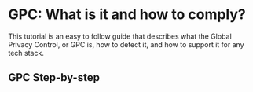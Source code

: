 
<NextSeo
  title="How to Comply with GPC"
  description="Learn more about the Global Privacy Control (GPC) and how to ensure your business is compliant. Learn how GPC works, where it's required, and how to detect and record GPC signals."
/>

# GPC: What is it and how to comply?

This tutorial is an easy to follow guide that describes what the Global Privacy Control, or GPC is, how to detect it, and how to support it for any tech stack.

## GPC Step-by-step
<KeyFeatWrap>
  <KeyFeat title="What is the GPC" link="./gpc/what_is_gpc"  description="A brief introduction to what the GPC is and why you should support it."/>
  <KeyFeat title="Consumers: How does GPC work?" link="./gpc/consumer_gpc"  description="A walkthrough of the typical consumer expeirence of the GPC."/>
  <KeyFeat title="Developers: What is GPC and how does it work?" link="./gpc/dev_gpc"   description="For engineers, a technical overview of the GPC and how to support it."/>
  <KeyFeat title="Legal Teams: How do I comply with GPC?" link="./gpc/legal_gpc"   description="For legal teams, how to consider applying GPC across regulations."/>
  <KeyFeat title="GPC Step 01: Detect & Record GPC Signals" link="./gpc/detect_gpc"   description="How to detect and correctly process the GPC signal."/>
  <KeyFeat title="GPC Step 02: Define where the GPC applies" link="./gpc/geo_gpc"   description="Considerations for which geographies to apply the GPC."/>
  <KeyFeat title="GPC Step 03: Enforce signal across systems" link="./gpc/enforce_gpc"   description="Ensuring that the GPC preferences are applied across systems and vendors."/>
  <KeyFeat title="GPC Bonus: Remember data flows everywhere" link="./gpc/dataflow_gpc"   description="A GPC bonus and reminder that consent isn't just the front end, it's the entire tech stack!"/>
</KeyFeatWrap>